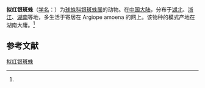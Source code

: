 {{Speciesbox
| name = 拟红银斑蛛
| status = 
| status_system = 
| image = 
| genus = Argyrodes
| species = miltosus
| authority = (Zhu et Song, 1991)<ref name='id12976'>{{cite web| url =http://www.bioinfo.cn/db05/BjdwSpecies.php?action=view&id=12976| title =拟红银斑蛛| work =《中国动物物种编目数据库》| publisher =中国科学院微生物研究所| author =中国科学院动物研究所| accessdate =2009-04-28| deadurl =yes| archiveurl =https://web.archive.org/web/20160305042224/http://www.bioinfo.cn/db05/BjdwSpecies.php?action=view&id=12976| archivedate =2016-03-05}}</ref>
}}

'''拟红银斑蛛'''（[[学名|学名]]：{{lang|la|''Argyrodes miltosus''}}）为[[球蛛科|球蛛科]][[银斑蛛属|银斑蛛属]]的动物。在[[中国大陆|中国大陆]]，分布于[[湖北|湖北]]、[[浙江|浙江]]、[[湖南|湖南]]等地，多生活于寄居在 Argiope amoena 的网上。该物种的模式产地在湖南大庸。<ref name='id12976'/>

== 参考文献 ==
{{reflist}}

{{Wikispecies|Argyrodes miltosus}}
{{Taxonbar|from=Q1058670}}

[[Category:银斑蛛属|拟红银斑蛛]]


{{蜘蛛小作品}}